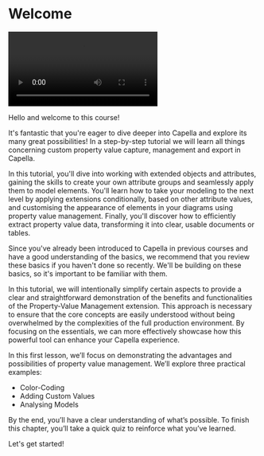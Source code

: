 # Welcome

<video src="./welcome.mp4" controls></video>

Hello and welcome to this course!

It's fantastic that you're eager to dive deeper into Capella and explore its many great possibilities! In a step-by-step tutorial we will learn all things concerning custom property value capture, management and export in Capella.

In this tutorial, you'll dive into working with extended objects and attributes, gaining the skills to create your own attribute groups and seamlessly apply them to model elements. You'll learn how to take your modeling to the next level by applying extensions conditionally, based on other attribute values, and customising the appearance of elements in your diagrams using property value management. Finally, you'll discover how to efficiently extract property value data, transforming it into clear, usable documents or tables.

Since you've already been introduced to Capella in previous courses and have a good understanding of the basics, we recommend that you review these basics if you haven't done so recently. We'll be building on these basics, so it's important to be familiar with them.

In this tutorial, we will intentionally simplify certain aspects to provide a clear and straightforward demonstration of the benefits and functionalities of the Property-Value Management extension. This approach is necessary to ensure that the core concepts are easily understood without being overwhelmed by the complexities of the full production environment. By focusing on the essentials, we can more effectively showcase how this powerful tool can enhance your Capella experience.

In this first lesson, we’ll focus on demonstrating the advantages and possibilities of property value management. We’ll explore three practical examples:

- Color-Coding
- Adding Custom Values
- Analysing Models

By the end, you’ll have a clear understanding of what’s possible. To finish this chapter, you’ll take a quick quiz to reinforce what you’ve learned.

Let's get started!
